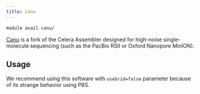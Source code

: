 ```yaml
---
title: Canu
---
```

```bash
module avail canu/
```

[Canu](https://canu.readthedocs.io/en/stable/index.html) is a fork of the Celera Assembler designed for high-noise single-molecule sequencing (such as the PacBio RSII or Oxford Nanopore MinION).

## Usage

We recommend using this software with `useGrid=false` parameter because of its strange behavior using PBS. 

